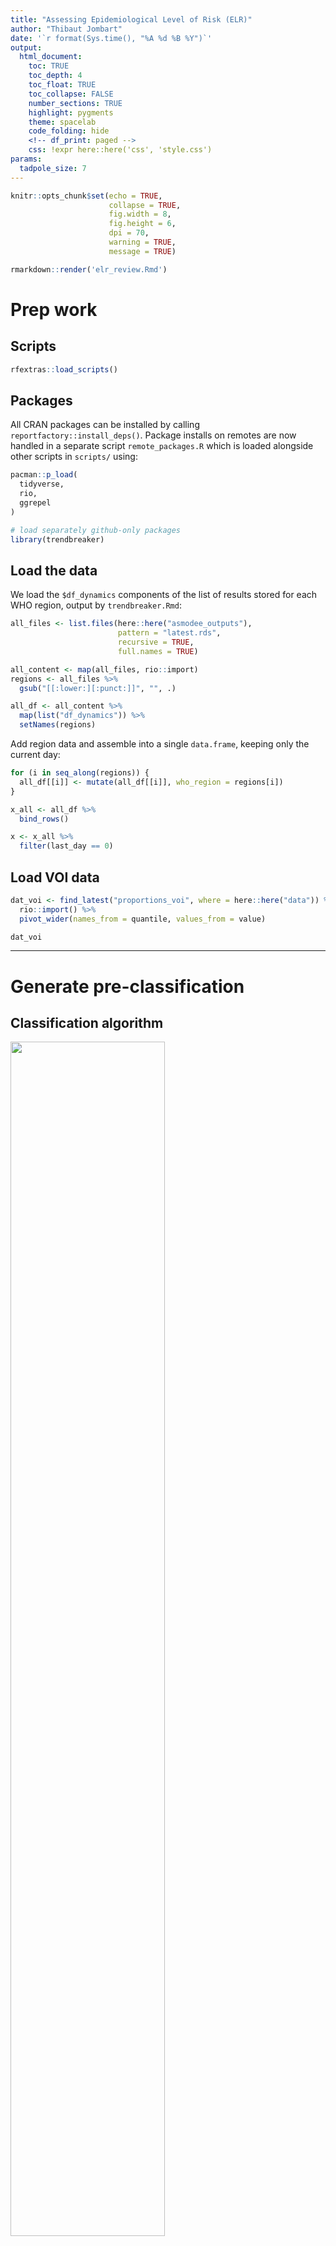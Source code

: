 ```yaml
---
title: "Assessing Epidemiological Level of Risk (ELR)"
author: "Thibaut Jombart"
date: '`r format(Sys.time(), "%A %d %B %Y")`'
output: 
  html_document:
    toc: TRUE
    toc_depth: 4
    toc_float: TRUE
    toc_collapse: FALSE
    number_sections: TRUE
    highlight: pygments
    theme: spacelab
    code_folding: hide
    <!-- df_print: paged -->
    css: !expr here::here('css', 'style.css')
params:
  tadpole_size: 7
---
```


```r
knitr::opts_chunk$set(echo = TRUE,
                      collapse = TRUE,
                      fig.width = 8,
                      fig.height = 6,
                      dpi = 70,
                      warning = TRUE,
                      message = TRUE)
```

```r

rmarkdown::render('elr_review.Rmd')

```


# Prep work {.tabset .tabset-fade .tabset-pills}

## Scripts

```r

rfextras::load_scripts()

```


## Packages

All CRAN packages can be installed by calling `reportfactory::install_deps()`.
Package installs on remotes are now handled in a separate script
`remote_packages.R` which is loaded alongside other scripts in `scripts/` using:


```r

pacman::p_load(
  tidyverse,
  rio,
  ggrepel
)

# load separately github-only packages
library(trendbreaker)

```



## Load the data

We load the `$df_dynamics` components of the list of results stored for each WHO
region, output by `trendbreaker.Rmd`:

```r

all_files <- list.files(here::here("asmodee_outputs"),
                        pattern = "latest.rds",
                        recursive = TRUE,
                        full.names = TRUE)

all_content <- map(all_files, rio::import)
regions <- all_files %>%
  gsub("[[:lower:][:punct:]]", "", .)

all_df <- all_content %>%
  map(list("df_dynamics")) %>%
  setNames(regions)

```

Add region data and assemble into a single `data.frame`, keeping only the
current day:

```r


for (i in seq_along(regions)) {
  all_df[[i]] <- mutate(all_df[[i]], who_region = regions[i])
}

x_all <- all_df %>%
  bind_rows()

x <- x_all %>%
  filter(last_day == 0)

```


## Load VOI data

```r

dat_voi <- find_latest("proportions_voi", where = here::here("data")) %>%
  rio::import() %>%
  pivot_wider(names_from = quantile, values_from = value)

dat_voi


```



------------------------------------

# Generate pre-classification {.tabset .tabset-fade .tabset-pills}

## Classification algorithm

<img src="https://github.com/thibautjombart/misc_figures/raw/master/diagrams/decision_CoC.png" width = "70%">

We define the following classes for levels of concerns:

* not listed
* *low*: average incidence *and* no decline
* *mid*: high incidence *or* fast growth, **or** average incidence *and* growth
* *high*: high/very high incidence *and* growing, **or** low incidence *and* growing fast
  very fast
* *very high*: high/very high incidence *and* growing fast/very fast

We use the following classification rules, depending on the values of the growth
rate (*r*), current incidence (as % of previous peak) and signs of acceleration
(ASMODEE net increases over last week):

* if incid < 40%:
    + if r > high_r -> **M**
	+ else -> NL
* if 40% <= incid <= 80%:
    + if r > high_r -> **H**
    + else if r > 0.02 -> **M**
	+ else if r is not < 0 -> **L**
    + else -> **NL**
* if incid > 80%:
    + if r > high_r -> **VH**
    + else if r > 0 -> **H**
	+ else if r is not < 0 -> **M**
    + else -> **NL**
* if acceleration, upgrade by 1 step (bound at **VH**)

with by default, *high_r* = 0.05, and at least 3 days of net increase to register as
a sign of acceleration.


```r

make_classif <- function(incid, r, r_lower, r_upper, accel,
                         high_r = 0.05,
                         r_limit = 0.02,
                         n_accel = 3,
                         incid_tiers = c(0.4, 0.8)) {

  # The output will be stored as numbers first and converted at the end:
  ## 0 = NL
  ## 1 = low
  ## 2 = mid
  ## 3 = high
  ## 4 = very high

  incid_tiers <- sort(incid_tiers)
  
  if (is.na(incid) | is.na(r) | is.na(accel)) return(NA_character_)
  
  ## incid 0-40%
  if (incid < incid_tiers[1]) {
    if (r_lower > high_r) {
      out <- 2
    } else {
      out <- 0
    }
  } else if (incid <= incid_tiers[2]) {
      ## incid 40-80%
      if (r_lower > high_r) {
        out <- 3
      } else if (r_lower > r_limit) {
        out <- 2
      } else if (r_lower > -r_limit) {
        out <- 1
      } else {
        out <- 0
      }
  } else {
    ## incid >80%
    if (r_lower > high_r) {
        out <- 4
      } else if (r_lower > 0) {
        out <- 3
      } else if (r_upper > 0) {
        out <- 2
      } else {
        out <- 0
      }
  } 

  ## add +1 if acceleration
  if (accel >= n_accel & out < 4) {
    out <- out + 1
  }

  c("NL", "Low", "Mid", "High", "Very High")[out + 1]
}


## apply classification algo to countries
x <- x %>%
  group_by(report_country) %>%
  mutate(
    classif = make_classif(incid = perc_peak,
                           r = r, r_lower = r_lower, r_upper = r_upper,
                           accel = net_increases),
    classif = factor(classif, levels =  c("NL", "Low", "Mid", "High", "Very High"))
  )


## add classification to x_all
x_all <- x_all %>%
  left_join(x %>% select(report_country, classif))

```



## Leaderboard table

We reformat the results into `out` and print the table with Low levels and above:

```r

out <- x %>%
  arrange(desc(as.integer(classif))) %>%
  select(report_country, classif, r, r_lower, r_upper, perc_peak, net_increases) %>%
  mutate(r = round(r, 3),
         r_lower = round(r_lower, 3),
         r_upper = round(r_upper, 3),
         perc_peak = paste(round(100 * perc_peak), "%")         
         )

out %>%
  filter(classif != "NL") %>%
  DT::datatable(rownames = FALSE, options = list(pageLength = nrow(.)))

```



## Pinplot

These pinplots shows all countries classified as 'Mid' and above.

### By % incidence peak

```r

scale_signif <- scale_shape_manual(
  "Significant growth/decline",
  values = c(yes = 19, no = 1)
)

scale_asmodee <- scale_colour_steps(
  "Days in last week\nabove\nexpectations",
  low = "#5b7bb5",
  high = "#d10031",
  breaks = 0:7,
  limits = c(0,7))


plot_overall_peaks <- x %>%
  filter(classif %in% c("Mid", "High", "Very High")) %>% 
  ggplot(aes(x = r, y = perc_peak, color = net_increases)) +
  theme_bw() +
  geom_vline(xintercept = 0, linetype = 2, color = "salmon") +
  geom_point(aes(shape = r_signif), size = 3) +
  geom_text_repel(
    aes(label = report_country), max.overlaps = 100,
                  max.time = 2, max.iter = 1e5) +
  scale_y_continuous(labels = scales::percent) +
  scale_signif +
  scale_asmodee +
  labs(x = "Growth rate of daily cases",
       y = "Last week's incidence\n(% of historical peak)") +
  theme(legend.position = "bottom",
        axis.text = element_text(size = 12),
        axis.title = element_text(size = 18),
        plot.subtitle = element_text(size = 12),
        legend.text = element_text(size = 12),
        legend.title = element_text(size = 14),
        legend.title.align = 0.5) +
  guides(
    color = guide_colorsteps(order = 1),
    shape = guide_legend(title.position = "top", order = 2))

plot_overall_peaks

```


### By deaths per capita

```r

# tadpole plot
plot_overall_deaths <- x %>%
  filter(classif %in% c("Mid", "High", "Very High")) %>% 
  ggplot(aes(x = r, y = death_incid_last_week, color = net_increases)) +
  theme_bw() +
  geom_vline(xintercept = 0, linetype = 2, color = "salmon") +
  geom_point(aes(shape = r_signif), size = 3) +
  geom_text_repel(
    aes(label = report_country), max.overlaps = 100,
                  max.time = 2, max.iter = 1e5) +
  scale_signif +
  scale_asmodee +
  labs(x = "Growth rate of daily cases",
       y = "Weekly COVID-19 deaths per 1M inhabitants") +
  theme(legend.position = "bottom",
        axis.text = element_text(size = 12),
        axis.title = element_text(size = 18),
        plot.subtitle = element_text(size = 12),
        legend.text = element_text(size = 12),
        legend.title = element_text(size = 14),
        legend.title.align = 0.5) +
  guides(
    color = guide_colorsteps(order = 1),
    shape = guide_legend(title.position = "top", order = 2))

plot_overall_deaths

```




## Tadpoles

### By % incidence peak

```r

plot_tadpole_peaks <- x_all %>%
  filter(classif %in% c("Mid", "High", "Very High")) %>% 
  group_by(report_country) %>%
  arrange(last_day) %>% 
  ggplot(aes(x = r, y = perc_peak, color = net_increases)) +
  theme_bw() +
  geom_vline(xintercept = 0, linetype = 2, color = "salmon") +
  geom_path(aes(group = report_country, alpha = last_day)) + 
  geom_point(aes(size = last_day, alpha = last_day, shape = r_signif)) +
  geom_text_repel(
    data = filter(x, classif %in% c("Mid", "High", "Very High")),
    aes(label = report_country), max.overlaps = 100,
                  max.time = 2, max.iter = 1e5) +
  scale_y_continuous(labels = scales::percent) +
  scale_signif +
  scale_asmodee +
  scale_alpha_continuous(trans = "reverse") +
  scale_size_continuous(range = c(0.5, 3), trans = "reverse") +
  labs(x = "Growth rate of daily cases",
       y = "Last week's incidence\n(% of historical peak)") +
  theme(legend.position = "bottom",
        axis.text = element_text(size = 12),
        axis.title = element_text(size = 18),
        plot.subtitle = element_text(size = 12),
        legend.text = element_text(size = 12),
        legend.title = element_text(size = 14),
        legend.title.align = 0.5) +
  guides(
    color = guide_colorsteps(order = 1),
    shape = guide_legend(title.position = "top", order = 2),
    size = "none",
    alpha = "none")

plot_tadpole_peaks


```


### By deaths per capita

```r

# tadpole plot
plot_tadpole_deaths <- x_all %>%
  filter(classif %in% c("Mid", "High", "Very High")) %>% 
  group_by(report_country) %>%
  arrange(last_day) %>% 
  ggplot(aes(x = r, y = death_incid_last_week, color = net_increases)) +
  theme_bw() +
  geom_vline(xintercept = 0, linetype = 2, color = "salmon") +
  geom_path(aes(group = report_country, alpha = last_day)) + 
  geom_point(aes(size = last_day, alpha = last_day, shape = r_signif)) +
  geom_text_repel(
    data = filter(x, classif %in% c("Mid", "High", "Very High")),
    aes(label = report_country), max.overlaps = 100,
                  max.time = 2, max.iter = 1e5) +
  scale_signif +
  scale_asmodee +
  scale_alpha_continuous(trans = "reverse") +
  scale_size_continuous(range = c(0.5, 3), trans = "reverse") +
  labs(x = "Growth rate of daily cases",
       y = "Weekly COVID-19 deaths per 1M inhabitants") +
  theme(legend.position = "bottom",
        axis.text = element_text(size = 12),
        axis.title = element_text(size = 18),
        plot.subtitle = element_text(size = 12),
        legend.text = element_text(size = 12),
        legend.title = element_text(size = 14),
        legend.title.align = 0.5) +
  guides(
    color = guide_colorsteps(order = 1),
    shape = guide_legend(title.position = "top", order = 2),
    size = "none",
    alpha = "none")

plot_tadpole_deaths

```



## ASMODEE plots

We provide ASMODEE plots for countries classified as "Mid" and above.

```r

to_keep <- x %>%
  filter(classif %in% c("Mid", "High", "Very High")) %>%
  pull(report_country)

asmodee_res <- map(all_content, list("results")) %>%
  bind_rows() %>%
  filter(report_country %in% to_keep) %>%
  arrange(report_country)

n_plots <- nrow(asmodee_res)

```

```r

plot(asmodee_res, ncol = 3)

```



## VoC / VoI plots

We plot VoC / VoI dynamics over time for the countries classified as 'Mid' and
above, for the last 6 weeks:

```r

## re-arrange data into wide format, filter relevant stuff
voi <- dat_voi %>%
  filter(report_country %in% to_keep,
         date >= (Sys.Date() - 7*4),
         date < Sys.Date()) %>%
  arrange(report_country)

## re-order variants
voi <- voi %>%
  mutate(variant = factor(variant),
         variant = forcats::fct_relevel(variant, "Other", after = Inf))

## ## simplify lineage voi/voc vs the rest
## voi <- voi %>%
##   mutate(lower = max(0, lower),
##          upper = min(1, upper)
##          )

n_plots <- length(unique(voi$report_country))

```

Make the plot:

```r

# generate color palette for variants
lev <- levels(voi$variant)
n_variants <- length(lev) - 1
set.seed(1)
col_voi <- sample(incidence2::muted(n_variants))
#col_voi <- adegenet::funky(n_variants)
val <- c(col_voi, "grey")
names(val) <- lev
scale_variants_color <- scale_color_manual("", values = val)
scale_variants_fill <- scale_fill_manual("", values = val)


ggplot(voi, aes(x = date)) +
  geom_line(aes(y = mid, color = variant), size = 1) +
  facet_wrap(~ report_country) +
  geom_ribbon(aes(ymin = lower, ymax = upper, fill = variant),
              alpha = 0.3, color = "transparent") +
  theme_bw() +
  scale_variants_color +
  scale_variants_fill +
  scale_x_date(date_labels = "%d %b") +
  labs(title = "Variant distributions over time",
       x = "",
       y = "Variant frequency (% sequenced cases)") +
  theme(legend.position = "bottom",
        axis.text.x = element_text(angle = 45, hjust=1))

```

----------------------------

# Export table {.tabset .tabset-fade .tabset-pills}


## Add extra info

We add the following info to the output table:

* Monday of the reporting week
* country info (WHO region, iso3 and population size)

We also renamed columns for compatibility with the decision spreadsheets:

```r

## add country info and order table
out_full <- load_countries_data() %>%
  left_join(out) %>%
  arrange(who_region, report_country)

## add date and rename/reorder columns
out_full <- out_full %>%
  mutate(assessment_week_begins = Sys.Date() %>%
           grates::as_yearweek() %>%
           as.Date()) %>%
  select(assessment_week_begins,
         Country = report_country,
         who_region,
         growth_rate = r,
         relative_incidence = perc_peak,
         net_increases,
         epi_classification = classif,
         everything())

```


## Export table to xlsx

```r

## export asmodee summary
rio::export(out_full, file = "dynamics_synthesis.xlsx")

```
